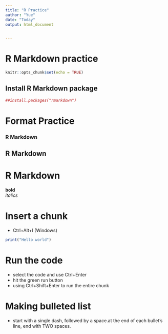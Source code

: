 ```yaml
---
title: "R Practice"
author: "Yue"
date: "Today"
output: html_document


---
```

# R Markdown practice

```r
knitr::opts_chunk$set(echo = TRUE)
```

## Install R Markdown package
```r
##install.packages("rmarkdown")

```

# Format Practice

### R Markdown
##  R Markdown
#   R Markdown

**bold**  
*italics*

# Insert a chunk
- Ctrl+Alt+I (Windows) 

```r
print("Hello world")
```

# Run the code 
- select the code and use Ctrl+Enter  
- hit the green run button  
- using Ctrl+Shift+Enter to run the entire chunk

# Making bulleted list
- start with a single dash, followed by a space.at the end of each bullet’s line, end with TWO spaces.

